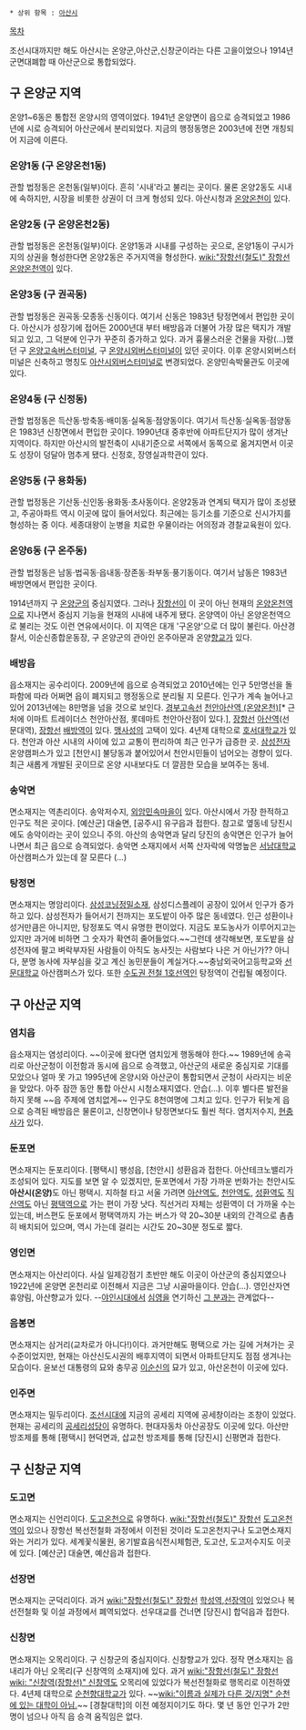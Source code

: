 * 상위 항목 : [[아산시]]

[[목차]]

조선시대까지만 해도 아산시는 온양군,아산군,신창군이라는 다른 고을이었으나 1914년 군면대폐합 때 아산군으로 통합되었다.

== 구 온양군 지역 ==
온양1~6동은 통합전 온양시의 영역이었다. 1941년 온양면이 읍으로 승격되었고 1986년에 시로 승격되어 아산군에서 분리되었다. 지금의 행정동명은 2003년에 전면 개칭되어 지금에 이른다.

=== '''온양1동''' (구 온양온천1동) ===
관할 법정동은 온천동(일부)이다. 흔히 '시내'라고 불리는 곳이다. 물론 온양2동도 시내에 속하지만, 시장을 비롯한 상권이 더 크게 형성되 있다. 아산시청과 [[온양온천]]이 있다.

=== '''온양2동''' (구 온양온천2동) ===
관할 법정동은 온천동(일부)이다. 온양1동과 시내를 구성하는 곳으로, 온양1동이 구시가지의 상권을 형성한다면 온양2동은 주거지역을 형성한다. [[wiki:"장항선(철도)" 장항선]] [[온양온천역]]이 있다.

=== '''온양3동''' (구 권곡동) ===
관할 법정동은 권곡동·모종동·신동이다. 여기서 신동은 1983년 탕정면에서 편입한 곳이다. 아산시가 성장기에 접어든 2000년대 부터 배방읍과 더불어 가장 많은 택지가 개발되고 있고, 그 덕분에 인구가 꾸준히 증가하고 있다. 과거 흉물스러운 건물을 자랑(…)했던 구 [[온양고속버스터미널]], 구 [[온양시외버스터미널]]이 있던 곳이다. 이후 온양시외버스터미널은 신축하고 명칭도 [[아산시외버스터미널]]로 변경되었다. 온양민속박물관도 이곳에 있다.

=== '''온양4동''' (구 신정동) ===
관할 법정동은 득산동·방축동·배미동·실옥동·점양동이다. 여기서 득산동·실옥동·점양동은 1983년 신창면에서 편입한 곳이다. 
1990년대 중후반에 아파트단지가 많이 생겨난 지역이다. 하지만 아산시의 발전축이 시내기준으로 서쪽에서 동쪽으로 옮겨지면서 이곳도 성장이 덩달아 멈추게 됐다. 신정호, 장영실과학관이 있다.

=== '''온양5동''' (구 용화동) ===
관할 법정동은 기산동·신인동·용화동·초사동이다. 온양2동과 연계되 택지가 많이 조성됐고, 주공아파트 역시 이곳에 많이 들어서있다. 최근에는 등기소를 기준으로 신시가지를 형성하는 중 이다. 세종대왕이 눈병을 치료한 우물이라는 어의정과 경찰교육원이 있다.
=== '''온양6동''' (구 온주동) ===
관할 법정동은 남동·법곡동·읍내동·장존동·좌부동·풍기동이다. 여기서 남동은 1983년 배방면에서 편입한 곳이다.

1914년까지 구 [[온양]]군의 중심지였다. 그러나 [[장항선]]이 이 곳이 아닌 현재의 [[온양온천역]]으로 지나면서 중심지 기능을 현재의 시내에 내주게 됐다. 온양역이 아닌 온양온천역으로 불리는 것도 이런 연유에서이다. 이 지역은 대개 '구온양'으로 더 많이 불린다. 아산경찰서, 이순신종합운동장, 구 온양군의 관아인 온주아문과 온양[[향교]]가 있다.

=== '''배방읍''' ===
읍소재지는 공수리이다. 2009년에 읍으로 승격되었고 2010년에는 인구 5만명선을 돌파함에 따라 어쩌면 읍이 폐지되고 행정동으로 분리될 지 모른다. 인구가 계속 늘어나고 있어 2013년에는 8만명을 넘을 것으로 보인다. [[경부고속선]] [[천안아산역 (온양온천)]][* 근처에 이마트 트레이더스 천안아산점, 롯데마트 천안아산점이 있다.], [[장항선]] [[천안아산역 (온양온천)|아산역]](선문대역), [[장항선]] [[배방역]]이 있다. [[맹사성]]의 고택이 있다. 4년제 대학으로 [[호서대학교]]가 있다. 천안과 아산 시내의 사이에 있고 교통이 편리하여 최근 인구가 급증한 곳. [[삼성전자]] 온양캠퍼스가 있고 [천안시] 불당동과 붙어있어서 천안시민들이 넘어오는 경향이 있다. 최근 새롭게 개발된 곳이므로 온양 시내보다도 더 깔끔한 모습을 보여주는 동네.

=== '''송악면''' ===
면소재지는 역촌리이다. 송악저수지, [[외암민속마을]]이 있다. 아산시에서 가장 한적하고 인구도 적은 곳이다. [예산군] 대술면, [공주시] 유구읍과 접한다. 참고로 옆동네 당진시에도 송악이라는 곳이 있으니 주의. 아산의 송악면과 달리 당진의 송악면은 인구가 늘어나면서 최근 읍으로 승격되었다. 송악면 소재지에서 서쪽 산자락에 악명높은 [[서남대학교]] 아산캠퍼스가 있는데 잘 모른다 (...)

=== '''탕정면''' ===
면소재지는 명암리이다. [[삼성코닝정밀소재]], 삼성디스플레이 공장이 있어서 인구가 증가하고 있다. 삼성전자가 들어서기 전까지는 포도밭이 아주 많은 동네였다. 인근 성환이나 성거만큼은 아니지만, 탕정포도 역시 유명한 편이었다. 지금도 포도농사가 이루어지고는 있지만 과거에 비하면 그 숫자가 확연히 줄어들었다.~~그런데 생각해보면, 포도밭을 삼성전자에 팔고 벼락부자된 사람들이 아직도 농사짓는 사람보다 나은 거 아닌가?? 아니다, 분명 농사에 자부심을 갖고 계신 농민분들이 계실거다.~~충남외국어고등학교와 [[선문대학교]] 아산캠퍼스가 있다. 또한 [[수도권 전철 1호선]]역인 탕정역이 건립될 예정이다.

== 구 아산군 지역 ==
=== '''염치읍''' ===
읍소재지는 염성리이다. ~~이곳에 왔다면 염치있게 행동해야 한다.~~ 1989년에 송곡리로 아산군청이 이전함과 동시에 읍으로 승격했고, 아산군의 새로운 중심지로 기대를 모았으나 얼마 못 가고 1995년에 온양시와 아산군이 통합되면서 군청이 사라지는 비운을 맞았다. 아주 잠깐 동안 통합 아산시 시청소재지였다. 안습(…). 이후 별다른 발전을 하지 못해 ~~읍 주제에 염치없게~~ 인구도 8천여명에 그치고 있다. 인구가 뒤늦게 읍으로 승격된 배방읍은 물론이고, 신창면이나 탕정면보다도 훨씬 적다. 염치저수지, [[현충사]]가 있다.

=== '''둔포면''' ===
면소재지는 둔포리이다. [평택시] 팽성읍, [천안시] 성환읍과 접한다. 아산테크노밸리가 조성되어 있다. 지도를 보면 알 수 있겠지만, 둔포면에서 가장 가까운 번화가는 천안시도 '''아산시(온양)'''도 아닌 평택시. 지하철 타고 서울 가려면 [[아산역]]도, [[천안역]]도, [[성환역]]도 [[직산역]]도 아닌 [[평택역]]으로 가는 편이 가장 낫다. 직선거리 자체는 성환역이 더 가까울 수는 있는데, 버스편도 둔포에서 평택역까지 가는 버스가 약 20~30분 내외의 간격으로 촘촘히 배치되어 있으며, 역시 가는데 걸리는 시간도 20~30분 정도로 짧다. 
=== '''영인면''' ===
면소재지는 아산리이다. 사실 일제강점기 초반만 해도 이곳이 아산군의 중심지였으나 1922년에 온양면 온천리로 이전해서 지금은 그냥 시골마을이다. 안습(…). 영인산자연휴양림, 아산향교가 있다. --[[야인시대]]에서 [[심영]]을 연기하신 [[김영인|그 분]]과는 관계없다--

=== '''음봉면''' ===
면소재지는 삼거리(교차로가 아니다!)이다. 과거만해도 평택으로 가는 길에 거쳐가는 곳 수준이었지만, 현재는 아산신도시권의 배후지역이 되면서 아파트단지도 점점 생겨나는 모습이다. 윤보선 대통령의 묘와  충무공 [[이순신]]의 묘가 있고, 아산온천이 이곳에 있다.
=== '''인주면''' ===
면소재지는 밀두리이다. [[조선]]시대에 지금의 공세리 지역에 공세창이라는 조창이 있었다. 현재는 공세리의 [[공세리성당]]이 유명하다. 현대자동차 아산공장도 이곳에 있다. 아산만 방조제를 통해 [평택시] 현덕면과, 삽교천 방조제를 통해 [당진시] 신평면과 접한다.

== 구 신창군 지역 ==
=== '''도고면''' ===
면소재지는 신언리이다. [[도고온천]]으로 유명하다. [[wiki:"장항선(철도)" 장항선]] [[도고온천역]]이 있으나 장항선 복선전철화 과정에서 이전된 것이라 도고온천지구나 도고면소재지와는 거리가 있다. 세계꽃식물원, 옹기발효음식전시체험관, 도고산, 도고저수지도 이곳에 있다. [예산군] 대술면, 예산읍과 접한다.

=== '''선장면''' ===
면소재지는 군덕리이다. 과거 [[wiki:"장항선(철도)" 장항선]] [[학성역]],[[선장역]]이 있었으나 복선전철화 및 이설 과정에서 폐역되었다. 선우대교를 건너면 [당진시] 합덕읍과 접한다.

=== '''신창면''' ===
면소재지는 오목리이다. 구 신창군의 중심지이다. 신창향교가 있다. 정작 면소재지는 읍내리가 아닌 오목리(구 신창역의 소재지)에 있다. 과거 [[wiki:"장항선(철도)" 장항선]] [[wiki: "신창역(장항선)" 신창역]]도 오목리에 있었다가 복선전철화로 행목리로 이전하였다. 4년제 대학으로 [[순천향대학교]]가 있다. ~~[[wiki:"이름과 실제가 다른 것/지명" 순천에 있는 대학이 아님.]]~~ [경찰대학]의 이전 예정지이기도 하다. 몇 년 동안 인구가 2만 명이 넘으나 아직 읍 승격 움직임은 없다.
